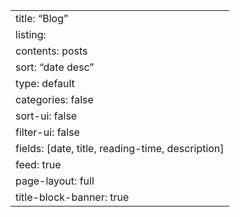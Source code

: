 ---
title: "Blog"
listing:
  contents: posts
  sort: "date desc"
  type: default
  categories: false
  sort-ui: false
  filter-ui: false
  fields: [date, title, reading-time, description]
  feed: true
page-layout: full
title-block-banner: true
---